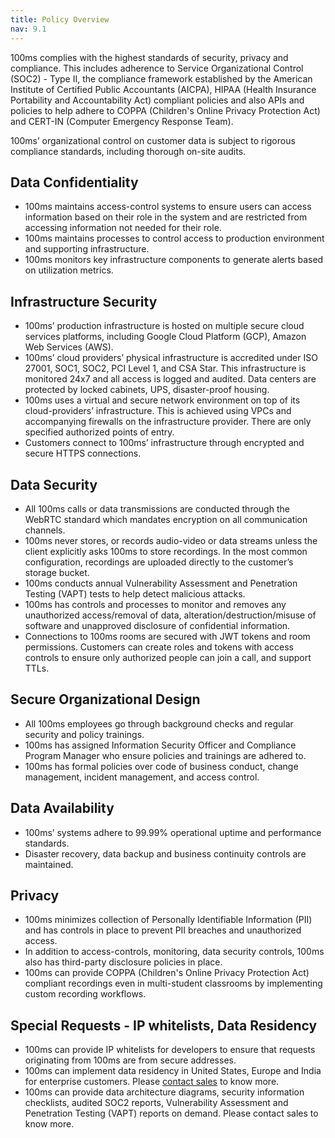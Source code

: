 ```yaml
---
title: Policy Overview
nav: 9.1
---
```

100ms complies with the highest standards of security, privacy and compliance. This includes  adherence to Service Organizational Control (SOC2) - Type II, the compliance framework established by the American Institute of Certified Public Accountants (AICPA), HIPAA (Health Insurance Portability and Accountability Act) compliant policies and also APIs and policies to help adhere to COPPA (Children's Online Privacy Protection Act) and CERT-IN (Computer Emergency Response Team).

100ms’ organizational control on customer data is subject to rigorous compliance standards, including thorough on-site audits. 

## Data Confidentiality

- 100ms maintains access-control systems to ensure users can access information based on their role in the system and are restricted from accessing information not needed for their role.
- 100ms maintains processes to control access to production environment and supporting infrastructure.
- 100ms monitors key infrastructure components to generate alerts based on utilization metrics.

## Infrastructure Security

- 100ms’ production infrastructure is hosted on multiple secure cloud services platforms, including Google Cloud Platform (GCP), Amazon Web Services (AWS).
- 100ms’ cloud providers’ physical infrastructure is accredited under ISO 27001, SOC1, SOC2, PCI Level 1, and CSA Star. This infrastructure is monitored 24x7 and all access is logged and audited. Data centers are protected by locked cabinets, UPS, disaster-proof housing.
- 100ms uses a virtual and secure network environment on top of its cloud-providers’ infrastructure. This is achieved using VPCs and accompanying firewalls on the infrastructure provider. There are only specified authorized points of entry.
- Customers connect to 100ms’ infrastructure through encrypted and secure HTTPS connections.

## Data Security

- All 100ms calls or data transmissions are conducted through the WebRTC standard which mandates encryption on all communication channels.
- 100ms never stores, or records audio-video or data streams unless the client explicitly asks 100ms to store recordings. In the most common configuration, recordings are uploaded directly to the customer’s storage bucket.
- 100ms conducts annual Vulnerability Assessment and Penetration Testing (VAPT) tests to help detect malicious attacks.
- 100ms has controls and processes to monitor and removes any unauthorized access/removal of data, alteration/destruction/misuse of software and unapproved disclosure of confidential information.
- Connections to 100ms rooms are secured with JWT tokens and room permissions. Customers can create roles and tokens with access controls to ensure only authorized people can join a call, and support TTLs.

## Secure Organizational Design

- All 100ms employees go through background checks and regular security and policy trainings.
- 100ms has assigned Information Security Officer and Compliance Program Manager who ensure policies and trainings are adhered to.
- 100ms has formal policies over code of business conduct, change management, incident management, and access control.

## Data Availability

- 100ms’ systems adhere to 99.99% operational uptime and performance standards.
- Disaster recovery, data backup and business continuity controls are maintained.

## Privacy

- 100ms minimizes collection of Personally Identifiable Information (PII) and has controls in place to prevent PII breaches and unauthorized access.
- In addition to access-controls, monitoring, data security controls, 100ms also has third-party disclosure policies in place.
- 100ms can provide COPPA (Children's Online Privacy Protection Act) compliant recordings even in multi-student classrooms by implementing custom recording workflows.

## Special Requests - IP whitelists, Data Residency

- 100ms can provide IP whitelists for developers to ensure that requests originating from 100ms are from secure addresses.
- 100ms can implement data residency in United States, Europe and India for enterprise customers. Please [contact sales](https://www.100ms.live/contact) to know more.
- 100ms can provide data architecture diagrams, security information checklists, audited SOC2 reports, Vulnerability Assessment and Penetration Testing (VAPT) reports on demand. Please contact sales to know more.